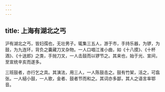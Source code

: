 ```yaml
---
---
---
```

title: 上海有湖北之丐
---



沪有湖北之丐，皆妇孺也，无壮男子。辄集三五人，游于市，手持乐器，为锣，为鼓，为九连环，背负之囊藏刀叉杂物。一人口唱江淮小曲，如《十八摸》、《十杯酒》、《十送郎》之类，手抛刀叉，一人击鼓而以锣节之。其来也，始于光、宣间，至宣统辛亥而遂多。

三班鼓者，亦行乞之具。其演法，用三人，一人陈鼓击之。鼓有竹架，活之，可翕张。一人槌小鼓，一人歌，金者、鼓者节而和之。其词亦多鄙，其人之语言率鄂音。